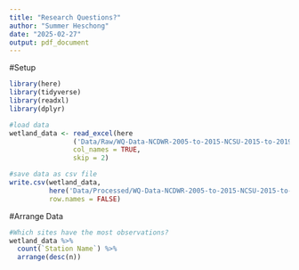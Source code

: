 ```yaml
---
title: "Research Questions?"
author: "Summer Heschong"
date: "2025-02-27"
output: pdf_document
---
```

#Setup
```r
library(here)
library(tidyverse)
library(readxl)
library(dplyr)

#load data
wetland_data <- read_excel(here 
                ('Data/Raw/WQ-Data-NCDWR-2005-to-2015-NCSU-2015-to-2019.xlsx'),
                col_names = TRUE,
                skip = 2)

#save data as csv file
write.csv(wetland_data, 
          here('Data/Processed/WQ-Data-NCDWR-2005-to-2015-NCSU-2015-to-2019.csv'), 
          row.names = FALSE)
```

#Arrange Data
```r
#Which sites have the most observations? 
wetland_data %>%
  count(`Station Name`) %>%
  arrange(desc(n))

```


